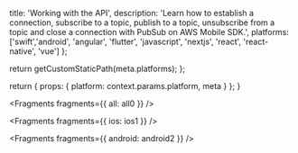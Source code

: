                   
  title: 'Working with the API',
  description: 'Learn how to establish a connection, subscribe to a topic, publish to a topic, unsubscribe from a topic and close a connection with PubSub on AWS Mobile SDK.',
  platforms: ['swift','android', 'angular', 'flutter', 'javascript', 'nextjs', 'react', 'react-native', 'vue']
};

  return getCustomStaticPath(meta.platforms);
};

  return {
    props: {
      platform: context.params.platform,
      meta
    }
  };
}
          



<Fragments fragments={{ all: all0 }} />


<Fragments fragments={{ ios: ios1 }} />


<Fragments fragments={{ android: android2 }} />
